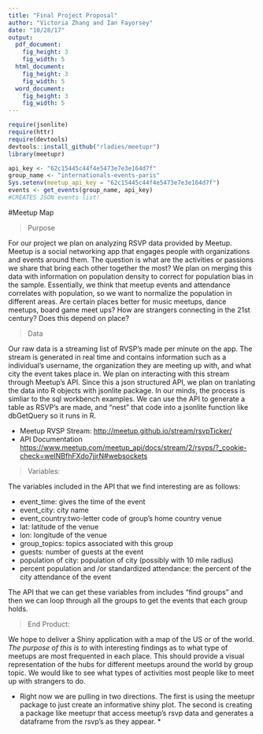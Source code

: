 ```yaml
---
title: "Final Project Proposal"
author: "Victoria Zhang and Ian Fayorsey"
date: "10/28/17"
output:
  pdf_document:
    fig_height: 3
    fig_width: 5
  html_document:
    fig_height: 3
    fig_width: 5
  word_document:
    fig_height: 3
    fig_width: 5
---
```

```r
require(jsonlite)
require(httr)
require(devtools)
devtools::install_github("rladies/meetupr")
library(meetupr)

api_key <- "62c15445c44f4e5473e7e3e164d7f"
group_name <- "internationals-events-paris"
Sys.setenv(meetup_api_key = "62c15445c44f4e5473e7e3e164d7f")
events <- get_events(group_name, api_key) 
#CREATES JSON events list!
```

#Meetup Map

> Purpose

For our project we plan on analyzing RSVP data provided by Meetup. Meetup is a social networking app that engages people with organizations and events around them. The question is what are the activities or passions we share that bring each other together the most? We plan on merging this data with information on population density to correct for population bias in the sample. Essentially, we think that meetup events and attendance correlates with population, so we want to normalize the population in different areas. Are certain places better for music meetups, dance meetups, board game meet ups?  How are strangers connecting in the 21st century? Does this depend on place?


> Data 

Our raw data is a streaming list of RVSP's made per minute on the app. The stream is generated in real time and contains information such as a individual's username, the organization they are meeting up with, and what city the event takes place in. We plan on interacting with this stream through Meetup's API. Since this a json structured API, we plan on tranlating the data into R objects with jsonlite package. In our minds, the process is simliar to the sql workbench examples. We can use the API to generate a table as RSVP's are made, and "nest" that code into a jsonlite function like dbGetQuery so it runs in R. 
 
 
* Meetup RVSP Stream: <http://meetup.github.io/stream/rsvpTicker/>
* API Documentation <https://www.meetup.com/meetup_api/docs/stream/2/rsvps/?_cookie-check=weINBfhFXdo7jjrN#websockets>


> Variables: 

The variables included in the API that we find interesting are as follows:

* event_time: gives the time of the event
* event_city: city name 
* event_country:two-letter code of group's home country
venue
* lat: latitude of the venue
* lon: longitude of the venue 
* group_topics: topics associated with this group
* guests: number of guests at the event
* population of city: population of city (possibly with 10 mile radius)
* percent population and /or standardized attendance: the percent of the city attendance of the event 

The API that we can get these variables from includes "find groups" and then we can loop through all the groups to get the events that each group holds. 

> End Product:

We hope to deliver a Shiny application with a map of the US or of the world. *The purpose of this is to * with interesting findings as to what type of meetups are most frequented in each place. This should provide a visual representation of the hubs for different meetups around the world by group topic.  We would like to see what types of activities most people like to meet up with strangers to do. 

* Right now we are pulling in two directions. The first is using the meetupr package to just create an informative shiny plot. The second is creating a package like meetupr that access meetup's rsvp data and generates a dataframe from the rsvp's as they appear. * 
